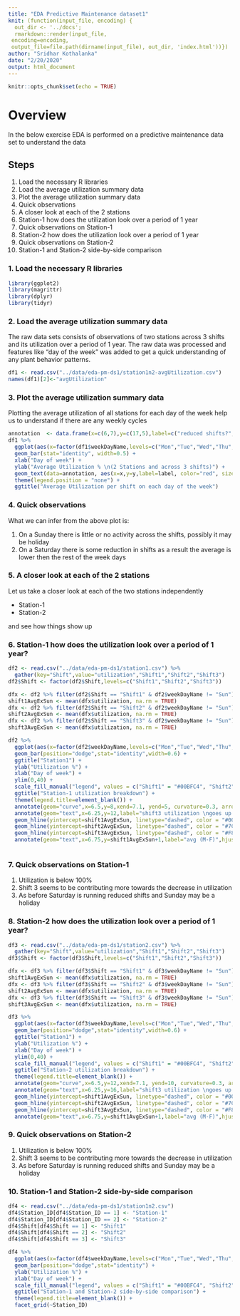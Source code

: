 ```yaml
---
title: "EDA Predictive Maintenance dataset1"
knit: (function(input_file, encoding) {
  out_dir <- '../docs';
  rmarkdown::render(input_file,
 encoding=encoding,
 output_file=file.path(dirname(input_file), out_dir, 'index.html'))})
author: "Sridhar Kothalanka"
date: "2/20/2020"
output: html_document
---
```


```r
knitr::opts_chunk$set(echo = TRUE)

```

# Overview
In the below exercise EDA is performed on a predictive maintenance data set to understand the data

## Steps
1. Load the necessary R libraries
2. Load the average utilization summary data
3. Plot the average utilization summary data
4. Quick observations
5. A closer look at each of the 2 stations
6. Station-1 how does the utilization look over a period of 1 year
7. Quick observations on Station-1
8. Station-2 how does the utilization look over a period of 1 year
9. Quick observations on Station-2
10. Station-1 and Station-2 side-by-side comparison

### 1. Load the necessary R libraries
```r
library(ggplot2)
library(magrittr)
library(dplyr)
library(tidyr)
```

### 2. Load the average utilization summary data

The raw data sets consists of observations of two stations across 3 shifts and its utilization over a period of 1 year. The raw data was processed and features like "day of the week" was added to get a quick understanding of any plant behavior patterns.

```r
df1 <- read.csv("../data/eda-pm-ds1/station1n2-avgUtilization.csv")
names(df1)[2]<-"avgUtilization"
```

### 3. Plot the average utilization summary data

Plotting the average utilization of all stations for each day of the week help us to understand if there are any weekly cycles

```r
annotation  <- data.frame(x=c(6,7),y=c(17,5),label=c("reduced shifts?","holiday?"))
df1 %>% 
  ggplot(aes(x=factor(df1$weekDayName,levels=c("Mon","Tue","Wed","Thu","Fri","Sat","Sun")), y=avgUtilization)) + 
  geom_bar(stat="identity", width=0.5) +
  xlab("Day of week") +
  ylab("Average Utilization % \n(2 Stations and across 3 shifts)") +
  geom_text(data=annotation, aes(x=x,y=y,label=label, color="red", size=7, angle=0, fontface="bold")) +
  theme(legend.position = "none") +
  ggtitle("Average Utilization per shift on each day of the week")

```

### 4. Quick observations
What we can infer from the above plot is:

1. On a Sunday there is little or no activity across the shifts, possibly it may be holiday
2. On a Saturday there is some reduction in shifts as a result the average is lower then the rest of the week days

### 5. A closer look at each of the 2 stations
Let us take a closer look at each of the two stations independently

* Station-1
* Station-2

and see how things show up

### 6. Station-1 how does the utilization look over a period of 1 year?
```r
df2 <- read.csv("../data/eda-pm-ds1/station1.csv") %>%
  gather(key="Shift",value="utilization","Shift1","Shift2","Shift3")
df2$Shift <- factor(df2$Shift,levels=c("Shift1","Shift2","Shift3"))

dfx <- df2 %>% filter(df2$Shift == "Shift1" & df2$weekDayName != "Sun") %>% select(utilization)
shift1AvgExSun <- mean(dfx$utilization, na.rm = TRUE)
dfx <- df2 %>% filter(df2$Shift == "Shift2" & df2$weekDayName != "Sun") %>% select(utilization)
shift2AvgExSun <- mean(dfx$utilization, na.rm = TRUE)
dfx <- df2 %>% filter(df2$Shift == "Shift3" & df2$weekDayName != "Sun") %>% select(utilization)
shift3AvgExSun <- mean(dfx$utilization, na.rm = TRUE)

df2 %>% 
  ggplot(aes(x=factor(df2$weekDayName,levels=c("Mon","Tue","Wed","Thu","Fri","Sat","Sun")), y=utilization,fill=Shift)) + 
  geom_bar(position="dodge",stat="identity",width=0.6) +
  ggtitle("Station1") +
  ylab("Utilization %") +
  xlab("Day of week") +
  ylim(0,40) +
  scale_fill_manual("legend", values = c("Shift1" = "#00BFC4", "Shift2" = "#7CAE00", "Shift3" = "#F8766D")) +
  ggtitle("Station-1 utilization breakdown") +
  theme(legend.title=element_blank()) +
  annotate(geom="curve",x=6.5,y=8,xend=7.1, yend=5, curvature=0.3, arrow=arrow(length=unit(2,"mm"))) +
  annotate(geom="text",x=6.25,y=12,label="shift3 utilization \ngoes up before \nworkweek",hjust="left") +
  geom_hline(yintercept=shift1AvgExSun, linetype="dashed", color = "#00BFC4", size=1) +
  geom_hline(yintercept=shift2AvgExSun, linetype="dashed", color = "#7CAE00", size=1) +
  geom_hline(yintercept=shift3AvgExSun, linetype="dashed", color = "#F8766D", size=1) +
  annotate(geom="text",x=6.75,y=shift1AvgExSun+1,label="avg (M-F)",hjust="left")
  
```

### 7. Quick observations on Station-1
1. Utilization is below 100%
2. Shift 3 seems to be contributing more towards the decrease in utilization
3. As before Saturday is running reduced shifts and Sunday may be a holiday


### 8. Station-2 how does the utilization look over a period of 1 year?
```r
df3 <- read.csv("../data/eda-pm-ds1/station2.csv") %>%
  gather(key="Shift",value="utilization","Shift1","Shift2","Shift3")
df3$Shift <- factor(df3$Shift,levels=c("Shift1","Shift2","Shift3"))

dfx <- df3 %>% filter(df3$Shift == "Shift1" & df3$weekDayName != "Sun") %>% select(utilization)
shift1AvgExSun <- mean(dfx$utilization, na.rm = TRUE)
dfx <- df3 %>% filter(df3$Shift == "Shift2" & df3$weekDayName != "Sun") %>% select(utilization)
shift2AvgExSun <- mean(dfx$utilization, na.rm = TRUE)
dfx <- df3 %>% filter(df3$Shift == "Shift3" & df3$weekDayName != "Sun") %>% select(utilization)
shift3AvgExSun <- mean(dfx$utilization, na.rm = TRUE)

df3 %>% 
  ggplot(aes(x=factor(df3$weekDayName,levels=c("Mon","Tue","Wed","Thu","Fri","Sat","Sun")), y=utilization,fill=Shift)) + 
  geom_bar(position="dodge",stat="identity",width=0.6) +
  ggtitle("Station1") +
  ylab("Utilization %") +
  xlab("Day of week") +
  ylim(0,40) +
  scale_fill_manual("legend", values = c("Shift1" = "#00BFC4", "Shift2" = "#7CAE00", "Shift3" = "#F8766D")) +
  ggtitle("Station-2 utilization breakdown") +
  theme(legend.title=element_blank()) +
  annotate(geom="curve",x=6.5,y=12,xend=7.1, yend=10, curvature=0.3, arrow=arrow(length=unit(2,"mm"))) +
  annotate(geom="text",x=6.25,y=16,label="shift3 utilization \ngoes up before \nworkweek",hjust="left") +
  geom_hline(yintercept=shift1AvgExSun, linetype="dashed", color = "#00BFC4", size=1) +
  geom_hline(yintercept=shift2AvgExSun, linetype="dashed", color = "#7CAE00", size=1) +
  geom_hline(yintercept=shift3AvgExSun, linetype="dashed", color = "#F8766D", size=1) +
  annotate(geom="text",x=6.75,y=shift1AvgExSun+1,label="avg (M-F)",hjust="left")
```

### 9. Quick observations on Station-2
1. Utilization is below 100%
2. Shift 3 seems to be contributing more towards the decrease in utilization
3. As before Saturday is running reduced shifts and Sunday may be a holiday

### 10. Station-1 and Station-2 side-by-side comparison

```r
df4 <- read.csv("../data/eda-pm-ds1/station1n2.csv") 
df4$Station_ID[df4$Station_ID == 1] <- "Station-1"
df4$Station_ID[df4$Station_ID == 2] <- "Station-2"
df4$Shift[df4$Shift == 1] <- "Shift1"
df4$Shift[df4$Shift == 2] <- "Shift2"
df4$Shift[df4$Shift == 3] <- "Shift3"

df4 %>% 
  ggplot(aes(x=factor(df4$weekDayName,levels=c("Mon","Tue","Wed","Thu","Fri","Sat","Sun")), y=avgUtilization,fill=Shift)) + 
  geom_bar(position="dodge",stat="identity") +
  ylab("Utilization %") +
  xlab("Day of week") +
  scale_fill_manual("legend", values = c("Shift1" = "#00BFC4", "Shift2" = "#7CAE00", "Shift3" = "#F8766D")) +
  ggtitle("Station-1 and Station-2 side-by-side comparison") +
  theme(legend.title=element_blank()) +
  facet_grid(~Station_ID) 
```  



